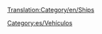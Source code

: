 [[Translation:Category/en/Ships]]

{{en/Bilingual box| es
| Los artículos relativos a los barcos, puertos y la gestión de barcos figuran en esta lista.
| Articles relating to Ships, Docks and Ship management are listed here.}}


[[Category:es/Vehículos]]
